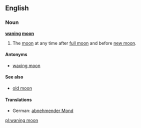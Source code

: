 ==English==
===Noun===
'''[[wane|waning]] [[moon]]'''
#The [[moon]] at any time after [[full moon]] and before [[new moon]].
====Antonyms====
*[[waxing moon]]
====See also====
*[[old moon]]
====Translations====
*German: [[abnehmender Mond]] {{m}}

[[pl:waning moon]]